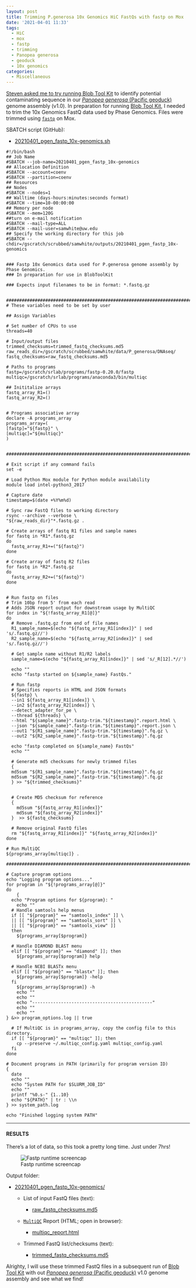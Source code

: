 ```yaml
---
layout: post
title: Trimming P.generosa 10x Genomics HiC FastQs with fastp on Mox
date: '2021-04-01 11:33'
tags: 
  - HiC
  - mox
  - fastp
  - trimming
  - Panopea generosa
  - geoduck
  - 10x genomics
categories: 
  - Miscellaneous
---
```

[Steven asked me to try running Blob Tool Kit](https://github.com/RobertsLab/resources/issues/1118) to identify potential contaminating sequence in our [_Panopea generosa_ (Pacific geoduck)](http://en.wikipedia.org/wiki/Geoduck) genome assembly (v1.0). In preparation for running [Blob Tool Kit](https://blobtoolkit.genomehubs.org/), I needed to trim the 10x Genomics FastQ data used by Phase Genomics. Files were trimmed using [`fastp`](https://github.com/OpenGene/fastp) on Mox.

SBATCH script (GitHub):

- [20210401_pgen_fastp_10x-genomics.sh](https://github.com/RobertsLab/sams-notebook/blob/master/sbatch_scripts/20210401_pgen_fastp_10x-genomics.sh)

```shell
#!/bin/bash
## Job Name
#SBATCH --job-name=20210401_pgen_fastp_10x-genomics
## Allocation Definition
#SBATCH --account=coenv
#SBATCH --partition=coenv
## Resources
## Nodes
#SBATCH --nodes=1
## Walltime (days-hours:minutes:seconds format)
#SBATCH --time=10-00:00:00
## Memory per node
#SBATCH --mem=120G
##turn on e-mail notification
#SBATCH --mail-type=ALL
#SBATCH --mail-user=samwhite@uw.edu
## Specify the working directory for this job
#SBATCH --chdir=/gscratch/scrubbed/samwhite/outputs/20210401_pgen_fastp_10x-genomics


### Fastp 10x Genomics data used for P.generosa genome assembly by Phase Genomics.
### In preparation for use in BlobToolKit

### Expects input filenames to be in format: *.fastq.gz


###################################################################################
# These variables need to be set by user

## Assign Variables

# Set number of CPUs to use
threads=40

# Input/output files
trimmed_checksums=trimmed_fastq_checksums.md5
raw_reads_dir=/gscratch/scrubbed/samwhite/data/P_generosa/DNAseq/
fastq_checksums=raw_fastq_checksums.md5

# Paths to programs
fastp=/gscratch/srlab/programs/fastp-0.20.0/fastp
multiqc=/gscratch/srlab/programs/anaconda3/bin/multiqc

## Inititalize arrays
fastq_array_R1=()
fastq_array_R2=()


# Programs associative array
declare -A programs_array
programs_array=(
[fastp]="${fastp}" \
[multiqc]="${multiqc}"
)


###################################################################################

# Exit script if any command fails
set -e

# Load Python Mox module for Python module availability
module load intel-python3_2017

# Capture date
timestamp=$(date +%Y%m%d)

# Sync raw FastQ files to working directory
rsync --archive --verbose \
"${raw_reads_dir}"*.fastq.gz .

# Create arrays of fastq R1 files and sample names
for fastq in *R1*.fastq.gz
do
  fastq_array_R1+=("${fastq}")
done

# Create array of fastq R2 files
for fastq in *R2*.fastq.gz
do
  fastq_array_R2+=("${fastq}")
done


# Run fastp on files
# Trim 10bp from 5' from each read
# Adds JSON report output for downstream usage by MultiQC
for index in "${!fastq_array_R1[@]}"
do
  # Remove .fastq.gz from end of file names
  R1_sample_name=$(echo "${fastq_array_R1[index]}" | sed 's/.fastq.gz//')
  R2_sample_name=$(echo "${fastq_array_R2[index]}" | sed 's/.fastq.gz//')

  # Get sample name without R1/R2 labels
  sample_name=$(echo "${fastq_array_R1[index]}" | sed 's/_R[12].*//')

  echo ""
  echo "fastp started on ${sample_name} FastQs."

  # Run fastp
  # Specifies reports in HTML and JSON formats
  ${fastp} \
  --in1 ${fastq_array_R1[index]} \
  --in2 ${fastq_array_R2[index]} \
  --detect_adapter_for_pe \
  --thread ${threads} \
  --html "${sample_name}".fastp-trim."${timestamp}".report.html \
  --json "${sample_name}".fastp-trim."${timestamp}".report.json \
  --out1 "${R1_sample_name}".fastp-trim."${timestamp}".fq.gz \
  --out2 "${R2_sample_name}".fastp-trim."${timestamp}".fq.gz

  echo "fastp completed on ${sample_name} FastQs"
  echo ""

  # Generate md5 checksums for newly trimmed files
  {
  md5sum "${R1_sample_name}".fastp-trim."${timestamp}".fq.gz
  md5sum "${R2_sample_name}".fastp-trim."${timestamp}".fq.gz
  } >> "${trimmed_checksums}"


  # Create MD5 checksum for reference
  {
    md5sum "${fastq_array_R1[index]}"
    md5sum "${fastq_array_R2[index]}"
  }  >> ${fastq_checksums}

  # Remove original FastQ files
  rm "${fastq_array_R1[index]}" "${fastq_array_R2[index]}"
done

# Run MultiQC
${programs_array[multiqc]} .

###################################################################################

# Capture program options
echo "Logging program options..."
for program in "${!programs_array[@]}"
do
	{
  echo "Program options for ${program}: "
	echo ""
  # Handle samtools help menus
  if [[ "${program}" == "samtools_index" ]] \
  || [[ "${program}" == "samtools_sort" ]] \
  || [[ "${program}" == "samtools_view" ]]
  then
    ${programs_array[$program]}

  # Handle DIAMOND BLAST menu
  elif [[ "${program}" == "diamond" ]]; then
    ${programs_array[$program]} help

  # Handle NCBI BLASTx menu
  elif [[ "${program}" == "blastx" ]]; then
    ${programs_array[$program]} -help
  fi
	${programs_array[$program]} -h
	echo ""
	echo ""
	echo "----------------------------------------------"
	echo ""
	echo ""
} &>> program_options.log || true

  # If MultiQC is in programs_array, copy the config file to this directory.
  if [[ "${program}" == "multiqc" ]]; then
  	cp --preserve ~/.multiqc_config.yaml multiqc_config.yaml
  fi
done

# Document programs in PATH (primarily for program version ID)
{
  date
  echo ""
  echo "System PATH for $SLURM_JOB_ID"
  echo ""
  printf "%0.s-" {1..10}
  echo "${PATH}" | tr : \\n
} >> system_path.log

echo "Finished logging system PATH"
```


---

#### RESULTS

There's a lot of data, so this took a pretty long time. Just under 7hrs!

![Fastp runtime screencap](https://github.com/RobertsLab/sams-notebook/blob/master/images/screencaps/20210401_pgen_fastp_10x-genomics_runtime.png?raw=true)

Output folder:

- [20210401_pgen_fastp_10x-genomics/](https://gannet.fish.washington.edu/Atumefaciens/20210401_pgen_fastp_10x-genomics/)

  - List of input FastQ files (text):

    - [raw_fastq_checksums.md5](https://gannet.fish.washington.edu/Atumefaciens/20210401_pgen_fastp_10x-genomics/raw_fastq_checksums.md5)

  - [`MultiQC`](https://multiqc.info/) Report (HTML; open in browser):

    - [multiqc_report.html](https://gannet.fish.washington.edu/Atumefaciens/20210401_pgen_fastp_10x-genomics/multiqc_report.html)

  - Trimmed FastQ list/checksums (text):

    - [trimmed_fastq_checksums.md5](https://gannet.fish.washington.edu/Atumefaciens/20210401_pgen_fastp_10x-genomics/trimmed_fastq_checksums.md5)

Alrighty, I will use these trimmed FastQ files in a subsequent run of [Blob Tool Kit](https://blobtoolkit.genomehubs.org/) with out [_Panopea generosa_ (Pacific geoduck)](http://en.wikipedia.org/wiki/Geoduck) v1.0 genome assembly and see what we find!